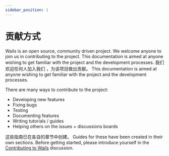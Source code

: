 ```yaml
---
sidebar_position: 1
---
```


# 贡献方式

Wails is an open source, community driven project. We welcome anyone to join us in contributing to the project. This documentation is aimed at anyone wishing to get familiar with the project and the development processes. 我们欢迎任何人加入我们 ，为该项目做出贡献。 This documentation is aimed at anyone wishing to get familiar with the project and the development processes.

There are many ways to contribute to the project:

- Developing new features
- Fixing bugs
- Testing
- Documenting features
- Writing tutorials / guides
- Helping others on the issues + discussions boards

这些指南已在各自的章节中创建。 Guides for these have been created in their own sections. Before getting started, please introduce yourself in the [Contributing to Wails](https://github.com/wailsapp/wails/discussions/1520) discussion.